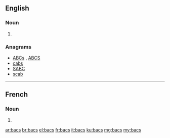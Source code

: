 {{also|BACS}}
==English==

===Noun===
{{head|en}}

# {{plural of|bac}}

===Anagrams===
* [[ABCs#English|ABCs]] , [[ABCS#English|ABCS]]
* [[cabs#English|cabs]]
* [[SABC#English|SABC]]
* [[scab#English|scab]]

----
==French==

===Noun===
{{head|fr}} 

# {{plural of|bac|lang=fr}}

[[ar:bacs]]
[[br:bacs]]
[[el:bacs]]
[[fr:bacs]]
[[it:bacs]]
[[ku:bacs]]
[[mg:bacs]]
[[my:bacs]]